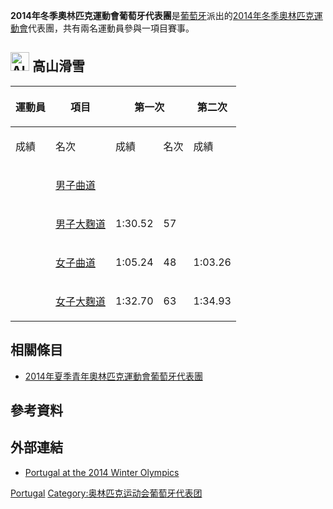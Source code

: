 {{Infobox Country Olympics
|NOC=POR
|games=2014年冬季
|Chef De Mission=
|competitors= '''2'''
|sports= 1
|flagbearer=
|gold=
|silver=
|bronze=
|total=
|rank=
}}
'''2014年冬季奧林匹克運動會葡萄牙代表團'''是[[葡萄牙|葡萄牙]]派出的[[2014年冬季奧林匹克運動會|2014年冬季奧林匹克運動會]]代表團，共有兩名運動員參與一項目賽事。

== [[Image:Alpine_skiing_pictogram.svg|30px]] 高山滑雪 ==
{{main|2014年冬季奧林匹克運動會高山滑雪比賽}}

{| class="wikitable" style="font-size:90%"
|-
!rowspan=2|運動員
!rowspan=2|項目
!colspan=2|第一次
!colspan=2|第二次
!colspan=2|總計
|-style="font-size:95%"
!成績
!名次
!成績
!名次
!成績
!名次
|-align=center
|align=left rowspan=2|{{link-en|Artur Hanse|Artur Hanse}}
|align=left| [[2014年冬季奧林匹克運動會高山滑雪比賽－男子曲道|男子曲道]]
|colspan=6|{{abbr|DNF|未完成}}
|-align=center
|align=left| [[2014年冬季奧林匹克運動會高山滑雪比賽－男子大麴道|男子大麴道]]
|1:30.52
|57
|colspan=4|{{abbr|DNF|未完成}}
|-align=center
|align=left rowspan=2|{{link-en|Camile Dias|Camile Dias}}
|align=left| [[2014年冬季奧林匹克運動會高山滑雪比賽－女子曲道|女子曲道]]
|1:05.24
|48
|1:03.26
|41
|2:08.50
|40
|-align=center
|align=left| [[2014年冬季奧林匹克運動會高山滑雪比賽－女子大麴道|女子大麴道]]
|1:32.70
|63
|1:34.93
|63
|3:07.63
|59
|}

== 相關條目 ==
* [[2014年夏季青年奧林匹克運動會葡萄牙代表團|2014年夏季青年奧林匹克運動會葡萄牙代表團]]

== 參考資料 ==
{{Reflist}}

== 外部連結 ==
* [http://www.sochi2014.com/en/team-portugal Portugal at the 2014 Winter Olympics]{{Wayback|url=http://www.sochi2014.com/en/team-portugal |date=20140225155252 }} 

{{NOCin2014WinterOlympics}}

[[Category:2014年冬季奧林匹克運動會代表團|Portugal]]
[[Category:奥林匹克运动会葡萄牙代表团|Category:奥林匹克运动会葡萄牙代表团]]